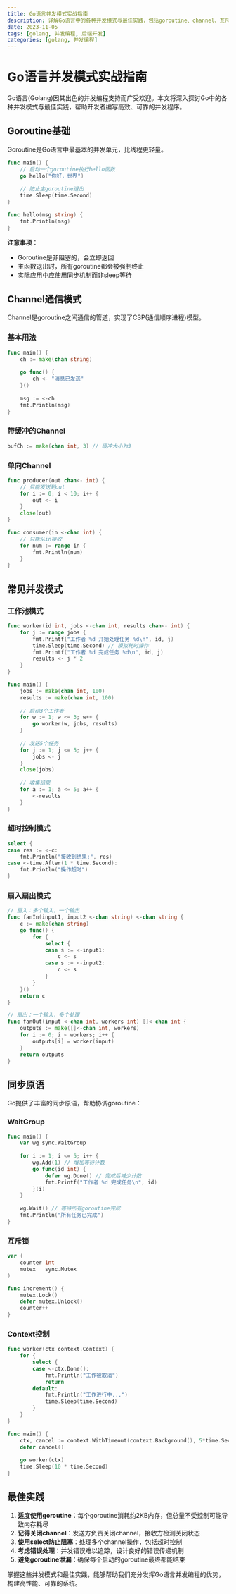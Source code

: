 ```yaml
---
title: Go语言并发模式实战指南
description: 详解Go语言中的各种并发模式与最佳实践，包括goroutine、channel、互斥锁等核心概念的实际应用
date: 2023-11-05
tags: [golang, 并发编程, 后端开发]
categories: [golang, 并发编程]
---
```


# Go语言并发模式实战指南

Go语言(Golang)因其出色的并发编程支持而广受欢迎。本文将深入探讨Go中的各种并发模式与最佳实践，帮助开发者编写高效、可靠的并发程序。

## Goroutine基础

Goroutine是Go语言中最基本的并发单元，比线程更轻量。

```go
func main() {
    // 启动一个goroutine执行hello函数
    go hello("你好，世界")
    
    // 防止主goroutine退出
    time.Sleep(time.Second)
}

func hello(msg string) {
    fmt.Println(msg)
}
```

**注意事项**：
- Goroutine是非阻塞的，会立即返回
- 主函数退出时，所有goroutine都会被强制终止
- 实际应用中应使用同步机制而非sleep等待

## Channel通信模式

Channel是goroutine之间通信的管道，实现了CSP(通信顺序进程)模型。

### 基本用法

```go
func main() {
    ch := make(chan string)
    
    go func() {
        ch <- "消息已发送"
    }()
    
    msg := <-ch
    fmt.Println(msg)
}
```

### 带缓冲的Channel

```go
bufCh := make(chan int, 3) // 缓冲大小为3
```

### 单向Channel

```go
func producer(out chan<- int) {
    // 只能发送到out
    for i := 0; i < 10; i++ {
        out <- i
    }
    close(out)
}

func consumer(in <-chan int) {
    // 只能从in接收
    for num := range in {
        fmt.Println(num)
    }
}
```

## 常见并发模式

### 工作池模式

```go
func worker(id int, jobs <-chan int, results chan<- int) {
    for j := range jobs {
        fmt.Printf("工作者 %d 开始处理任务 %d\n", id, j)
        time.Sleep(time.Second) // 模拟耗时操作
        fmt.Printf("工作者 %d 完成任务 %d\n", id, j)
        results <- j * 2
    }
}

func main() {
    jobs := make(chan int, 100)
    results := make(chan int, 100)
    
    // 启动3个工作者
    for w := 1; w <= 3; w++ {
        go worker(w, jobs, results)
    }
    
    // 发送5个任务
    for j := 1; j <= 5; j++ {
        jobs <- j
    }
    close(jobs)
    
    // 收集结果
    for a := 1; a <= 5; a++ {
        <-results
    }
}
```

### 超时控制模式

```go
select {
case res := <-c:
    fmt.Println("接收到结果:", res)
case <-time.After(1 * time.Second):
    fmt.Println("操作超时")
}
```

### 扇入扇出模式

```go
// 扇入：多个输入，一个输出
func fanIn(input1, input2 <-chan string) <-chan string {
    c := make(chan string)
    go func() {
        for {
            select {
            case s := <-input1:
                c <- s
            case s := <-input2:
                c <- s
            }
        }
    }()
    return c
}

// 扇出：一个输入，多个处理
func fanOut(input <-chan int, workers int) []<-chan int {
    outputs := make([]<-chan int, workers)
    for i := 0; i < workers; i++ {
        outputs[i] = worker(input)
    }
    return outputs
}
```

## 同步原语

Go提供了丰富的同步原语，帮助协调goroutine：

### WaitGroup

```go
func main() {
    var wg sync.WaitGroup
    
    for i := 1; i <= 5; i++ {
        wg.Add(1) // 增加等待计数
        go func(id int) {
            defer wg.Done() // 完成后减少计数
            fmt.Printf("工作者 %d 完成任务\n", id)
        }(i)
    }
    
    wg.Wait() // 等待所有goroutine完成
    fmt.Println("所有任务已完成")
}
```

### 互斥锁

```go
var (
    counter int
    mutex   sync.Mutex
)

func increment() {
    mutex.Lock()
    defer mutex.Unlock()
    counter++
}
```

### Context控制

```go
func worker(ctx context.Context) {
    for {
        select {
        case <-ctx.Done():
            fmt.Println("工作被取消")
            return
        default:
            fmt.Println("工作进行中...")
            time.Sleep(time.Second)
        }
    }
}

func main() {
    ctx, cancel := context.WithTimeout(context.Background(), 5*time.Second)
    defer cancel()
    
    go worker(ctx)
    time.Sleep(10 * time.Second)
}
```

## 最佳实践

1. **适度使用goroutine**：每个goroutine消耗约2KB内存，但总量不受控制可能导致内存耗尽
2. **记得关闭channel**：发送方负责关闭channel，接收方检测关闭状态
3. **使用select防止阻塞**：处理多个channel操作，包括超时控制
4. **考虑错误处理**：并发错误难以追踪，设计良好的错误传递机制
5. **避免goroutine泄漏**：确保每个启动的goroutine最终都能结束

掌握这些并发模式和最佳实践，能够帮助我们充分发挥Go语言并发编程的优势，构建高性能、可靠的系统。 